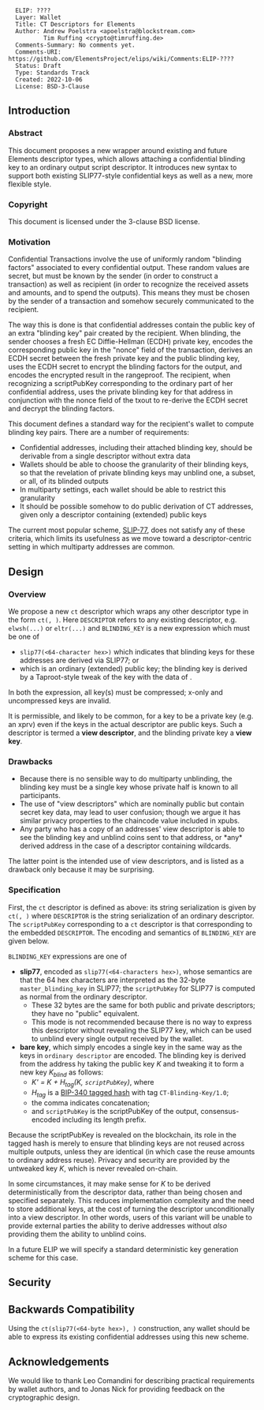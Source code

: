 <pre>
  ELIP: ????
  Layer: Wallet
  Title: CT Descriptors for Elements
  Author: Andrew Poelstra <apoelstra@blockstream.com>
          Tim Ruffing <crypto@timruffing.de>
  Comments-Summary: No comments yet.
  Comments-URI: https://github.com/ElementsProject/elips/wiki/Comments:ELIP-????
  Status: Draft
  Type: Standards Track
  Created: 2022-10-06
  License: BSD-3-Clause
</pre>

==Introduction==

===Abstract===

This document proposes a new wrapper around existing and future Elements descriptor types, which allows attaching a confidential blinding key to an ordinary output script descriptor. It introduces new syntax to support both existing SLIP77-style confidential keys as well as a new, more flexible style.

===Copyright===

This document is licensed under the 3-clause BSD license.

===Motivation===

Confidential Transactions involve the use of uniformly random "blinding factors" associated to every confidential output.
These random values are secret, but must be known by the sender (in order to construct a transaction) as well as recipient (in order to recognize the received assets and amounts, and to spend the outputs).
This means they must be chosen by the sender of a transaction and somehow securely communicated to the recipient.

The way this is done is that confidential addresses contain the public key of an extra "blinding key" pair created by the recipient.
When blinding, the sender chooses a fresh EC Diffie-Hellman (ECDH) private key, encodes the corresponding public key in the "nonce" field of the transaction, derives an ECDH secret between the fresh private key and the public blinding key, uses the ECDH secret to encrypt the blinding factors for the output, and encodes the encrypted result in the rangeproof.
The recipient, when recognizing a scriptPubKey corresponding to the ordinary part of her confidential address, uses the private blinding key for that address in conjunction with the nonce field of the txout to re-derive the ECDH secret and decrypt the blinding factors.

This document defines a standard way for the recipient's wallet to compute blinding key pairs. There are a number of requirements:

* Confidential addresses, including their attached blinding key, should be derivable from a single descriptor without extra data
* Wallets should be able to choose the granularity of their blinding keys, so that the revelation of private blinding keys may unblind one, a subset, or all, of its blinded outputs
* In multiparty settings, each wallet should be able to restrict this granularity
* It should be possible somehow to do public derivation of CT addresses, given only a descriptor containing (extended) public keys

The current most popular scheme, [https://github.com/satoshilabs/slips/blob/master/slip-0077.md SLIP-77], does not satisfy any of these criteria, which limits its usefulness as we move toward a descriptor-centric setting in which multiparty addresses are common.

==Design==

===Overview===
We propose a new <code>ct</code> descriptor which wraps any other descriptor type in the form <code>ct(<BLINDING_KEY>, <DESCRIPTOR>)</code>.
Here <code>DESCRIPTOR</code> refers to any existing descriptor, e.g. <code>elwsh(...)</code> or <code>eltr(...)</code> and <code>BLINDING_KEY</code> is a new expression which must be one of
* <code>slip77(<64-character hex>)</code> which indicates that blinding keys for these addresses are derived via SLIP77; or
* <code><KEY></code> which is an ordinary (extended) public key; the blinding key is derived by a Taproot-style tweak of the key with the data of <code><DESCRIPTOR></code>.

In both the <code><KEY></code> expression, all key(s) must be compressed; x-only and uncompressed keys are invalid.

It is permissible, and likely to be common, for a <code><KEY></code> key to be a private key (e.g. an xprv) even if the keys in the actual descriptor are public keys.
Such a descriptor is termed a '''view descriptor''', and the blinding private key a '''view key'''.

===Drawbacks===

* Because there is no sensible way to do multiparty unblinding, the blinding key must be a single key whose private half is known to all participants.
* The use of "view descriptors" which are nominally public but contain secret key data, may lead to user confusion; though we argue it has similar privacy properties to the chaincode value included in xpubs.
* Any party who has a copy of an addresses' view descriptor is able to see the blinding key and unblind coins sent to that address, or *any* derived address in the case of a descriptor containing wildcards.

The latter point is the intended use of view descriptors, and is listed as a drawback only because it may be surprising.

===Specification===

First, the <code>ct</code> descriptor is defined as above: its string serialization is given by <code>ct(<BLINDING_KEY>, <DESCRIPTOR>)</code> where <code>DESCRIPTOR</code> is the string serialization of an ordinary descriptor.
The <code>scriptPubKey</code> corresponding to a <code>ct</code> descriptor is that corresponding to the embedded <code>DESCRIPTOR</code>. The encoding and semantics of <code>BLINDING_KEY</code> are given below.

<code>BLINDING_KEY</code> expressions are one of
* '''slip77''', encoded as <code>slip77(<64-characters hex>)</code>, whose semantics are that the 64 hex characters are interpreted as the 32-byte <code>master_blinding_key</code> in SLIP77; the <code>scriptPubKey</code> for SLIP77 is computed as normal from the ordinary descriptor.
** These 32 bytes are the same for both public and private descriptors; they have no "public" equivalent.
** This mode is not recommended because there is no way to express this descriptor without revealing the SLIP77 key, which can be used to unblind every single output received by the wallet.
* '''bare key''', which simply encodes a single key in the same way as the keys in <code>ordinary descriptor</code> are encoded. The blinding key is derived from the address hy taking the public key ''K'' and tweaking it to form a new key ''K<sub>blind</sub>'' as follows:
** ''K' = K + H<sub>tag</sub>(K, <code>scriptPubKey</code>)'', where
** ''H<sub>tag</sub>'' is a [https://github.com/bitcoin/bips/blob/master/bip-0340.mediawiki#Design BIP-340 tagged hash] with tag <code>CT-Blinding-Key/1.0</code>;
** the comma indicates concatenation;
** and <code>scriptPubKey</code> is the scriptPubKey of the output, consensus-encoded including its length prefix.

Because the scriptPubKey is revealed on the blockchain, its role in the tagged hash is merely to ensure that blinding keys are not reused across multiple outputs, unless they are identical (in which case the reuse amounts to ordinary address reuse).
Privacy and security are provided by the untweaked key ''K'', which is never revealed on-chain.

In some circumstances, it may make sense for ''K'' to be derived deterministically from the descriptor data, rather than being chosen and specified separately.
This reduces implementation complexity and the need to store additional keys, at the cost of turning the descriptor unconditionally into a view descriptor.
In other words, users of this variant will be unable to provide external parties the ability to derive addresses without ''also'' providing them the ability to unblind coins.

In a future ELIP we will specify a standard deterministic key generation scheme for this case.

==Security==

==Backwards Compatibility==

Using the <code>ct(slip77(<64-byte hex>), <DESCRIPTOR>)</code> construction, any wallet should be able to express its existing confidential addresses using this new scheme.

==Acknowledgements==

We would like to thank Leo Comandini for describing practical requirements by wallet authors, and to Jonas Nick for providing feedback on the cryptographic design.


